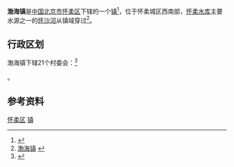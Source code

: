 {{中国乡级行政区
|景观照片文件名 = Mutianyu from Watchtower 20 (20190915135858).jpg
|景观照片描述 = [[慕田峪长城|慕田峪长城]]
|汉语拼音 = 
|其他语言 = 
|其他语言名称 = 
|旧称 = 
|地名出处 = 
|位置图文件名 = 
|位置图描述 = 
|自定义图片= 
|建置时间 = 
|政府驻地 = 
|毗邻 = 
|总面积 = 152.77平方千米
|总人口 = 
|总人口年份 = 
|户籍人口 = 1.63万
|户籍人口年份 = 
|常住人口 = 
|常住人口年份 = 
|人口密度 = 
|GDP = 
|GDP年份 = 
|邮政编码 = 
|电话区号 = 10
|官方网站 = 
|网站名称 = 
|11/01/16/108/000}}
'''渤海镇'''是[[中华人民共和国|中国]][[北京市|北京市]][[怀柔区|怀柔区]]下辖的一个[[行政建制镇|镇]]<ref>{{PRC admin/ref sgc|{{PRC admin/parent|11/01/16/108/000}}}}</ref>，位于怀柔城区西南部，[[怀柔水库|怀柔水库]]主要水源之一的[[怀沙河|怀沙河]]从镇域穿过<ref>[http://www.chinaquhua.cn/beijing/ 渤海镇] {{webarchive|url=https://web.archive.org/web/20110810192804/http://www.chinaquhua.cn/beijing/ |date=2011-08-10 }}</ref>。

==行政区划==
渤海镇下辖21个村委会：<ref>{{PRC admin/ref sgc|11/01/16/108/000}}</ref>

{{PRC admin/children|11/01/16/108/000}}。

==参考资料==
{{Reflist|2}}

{{北京市怀柔区行政区划}}
{{北京行政区划小作品}}

[[Category:北京市乡镇|怀柔区]]
[[Category:怀柔区行政区划|镇]]